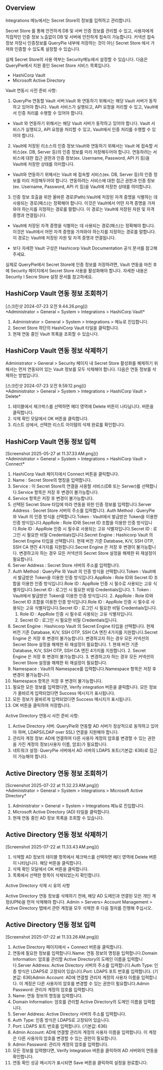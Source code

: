 ## Overview
Integrations 메뉴에서는 Secret Store의 정보를 입력하고 관리합니다.

Secret Store 를 통해 안전하게 DB 및 서버 인증 정보를 관리할 수 있고, 사용자에게 직접적인 인증 정보 노출없이 DB 및 서버에 안전하게 접속이 가능합니다. 커넥션 접속 정보 저장시 인증정보를 QueryPie 내부에 저장하는 것이 아닌 Secret Store 에서 가져와 인증할 수 있도록 설정할 수 있습니다.

실제 Secret Store의 사용 여부는 Security메뉴에서 설정할 수 있습니다. 다음은 QueryPie에서 지원 중인 Secret Store 서비스 목록입니다.

* HashiCorp Vault
* Microsoft Active Directory

Vault 연동시 사전 준비 사항:

1. QueryPie 연동할 Vault 서버:Vault 와 연동하기 위해서는 해당 Vault 서버가 동작하고 있어야 합니다. Vault 서비스가 실행되고, API 요청을 처리할 수 있고, Vault에서 인증 처리를 수행할 수 있어야 합니다.
  * Vault 와 연동하기 위해서는 해당 Vault 서버가 동작하고 있어야 합니다. Vault 서비스가 실행되고, API 요청을 처리할 수 있고, Vault에서 인증 처리를 수행할 수 있어야 합니다.
2. Vault에 저장된 리소스의 인증 정보:Vault와 연동하기 위해서는 Vault 에 접속할 서비스(ex. DB, Server 등)의 인증 정보를 미리 저장해두어야 합니다. 연동하려는 서비스에 대한 접근 권한과 인증 정보(ex. Username, Password, API 키 등)을 Vault에 저장한 상태를 의미합니다.
  * Vault와 연동하기 위해서는 Vault 에 접속할 서비스(ex. DB, Server 등)의 인증 정보를 미리 저장해두어야 합니다. 연동하려는 서비스에 대한 접근 권한과 인증 정보(ex. Username, Password, API 키 등)을 Vault에 저장한 상태를 의미합니다.
3. 인증 정보 호출을 위한 올바른 경로(Path):Vault에 저장된 자격 증명을 식별하는 데 사용되는 경로(패스)는 정확해야 합니다. 이것은 Vault에서 어떤 자격 증명을 가져와야 하는지를 지정하는 경로를 말합니다. 이 경로는 Vault에 저장된 자원 및 자격 증명과 연결됩니다.
  * Vault에 저장된 자격 증명을 식별하는 데 사용되는 경로(패스)는 정확해야 합니다. 이것은 Vault에서 어떤 자격 증명을 가져와야 하는지를 지정하는 경로를 말합니다. 이 경로는 Vault에 저장된 자원 및 자격 증명과 연결됩니다.

* 보다 자세한 Vault 구성은 Hashicorp Vault Documentation 공식 문서를 참고해주세요.

실제로 QueryPie에서 Secret Store에 인증 정보를 저장하려면, Vault 연동을 마친 후에 Security 페이지에서 Secret Store 사용을 활성화해야 합니다. 자세한 내용은 Security l Secre Store 설정 문서를 참고하세요.

## HashiCorp Vault 연동 정보 조회하기
<p align="center">
<div>[스크린샷 2024-07-23 오전 9.44.26.png]()</div>
*Administrator &gt; General &gt; System &gt; Integrations &gt; HashiCorp Vault*
</p>

1. Administrator > General > System > Integrations > 메뉴로 진입합니다.
2. Secret Store 하단의 HashiCorp Vault 타일을 클릭합니다.
3. 현재 연동 중인 Vault 목록을 조회할 수 있습니다.

## HashiCorp Vault 연동 정보 삭제하기
Administrator &gt; General &gt; Security 페이지 내 Secret Store 활성화를 해제하기 위해서는 먼저 연동되어 있는 Vault 정보를 모두 삭제해야 합니다. 다음은 연동 정보를 삭제하는 방법입니다.

<p align="center">
<div>[스크린샷 2024-07-23 오전 9.59.12.png]()</div>
*Administrator &gt; General &gt; System &gt; Integrations &gt; HashiCorp Vault &gt; Delete*
</p>

1. 테이블에서 체크박스를 선택하면 헤더 영역에 Delete 버튼이 나타납니다. 버튼을 클릭합니다.
2. 삭제 확인 모달에서 OK 버튼을 클릭합니다.
3. 리스트 상에서, 선택한 리스트 아이템의 삭제 완료를 확인합니다.

## HashiCorp Vault 연동 정보 입력
<p align="center">
<div>[Screenshot 2025-05-27 at 11.37.33 AM.png]()</div>
*Administrator &gt; General &gt; System &gt; Integrations &gt; HashiCorp Vault &gt; Connect*
</p>

1. HashiCorp Vault 페이지에서 Connect 버튼을 클릭합니다.
2. Name : Secret Store의 명칭을 입력합니다.
3. Service : 이 Secret Store의 연결을 사용할 서비스(DB 또는 Server)를 선택합니다.Service 항목은 저장 후 변경이 불가능합니다.
  1. Service 항목은 저장 후 변경이 불가능합니다.
4. 선택된 Secret Store 타입에 따라 연동을 위한 인증 정보를 입력합니다.Server Address : Secret Store 서버의 주소를 입력합니다. Auth Method : QueryPie 와 Vault 의 인증 방식을 선택합니다.Token : Vault에서 발급받은 Token을 이용한 인증 방식입니다.AppRole : Role ID와 Secret ID 조합을 이용한 인증 방식입니다.Role ID : AppRole 인증 시 필수로 사용되는 고유 식별자입니다.Secret ID : 로그인 시 필요한 비밀 Credentials입니다.Secret Engine : Hashicorp Vault 의 Secret Engine 타입을 선택합니다. 현재 버전 기준 Database, K/V, SSH OTP, SSH CA 엔진 4가지를 지원합니다.Secret Engine 은 저장 후 변경이 불가능합니다. 변경하고자 하는 경우 모든 커넥션의 Secret Store 설정을 해제한 뒤 재설정이 필요합니다.
  1. Server Address : Secret Store 서버의 주소를 입력합니다.
  2. Auth Method : QueryPie 와 Vault 의 인증 방식을 선택합니다.Token : Vault에서 발급받은 Token을 이용한 인증 방식입니다.AppRole : Role ID와 Secret ID 조합을 이용한 인증 방식입니다.Role ID : AppRole 인증 시 필수로 사용되는 고유 식별자입니다.Secret ID : 로그인 시 필요한 비밀 Credentials입니다.
    1. Token : Vault에서 발급받은 Token을 이용한 인증 방식입니다.
    2. AppRole : Role ID와 Secret ID 조합을 이용한 인증 방식입니다.Role ID : AppRole 인증 시 필수로 사용되는 고유 식별자입니다.Secret ID : 로그인 시 필요한 비밀 Credentials입니다.
      1. Role ID : AppRole 인증 시 필수로 사용되는 고유 식별자입니다.
      2. Secret ID : 로그인 시 필요한 비밀 Credentials입니다.
  3. Secret Engine : Hashicorp Vault 의 Secret Engine 타입을 선택합니다. 현재 버전 기준 Database, K/V, SSH OTP, SSH CA 엔진 4가지를 지원합니다.Secret Engine 은 저장 후 변경이 불가능합니다. 변경하고자 하는 경우 모든 커넥션의 Secret Store 설정을 해제한 뒤 재설정이 필요합니다.
    1. 현재 버전 기준 Database, K/V, SSH OTP, SSH CA 엔진 4가지를 지원합니다.
    2. Secret Engine 은 저장 후 변경이 불가능합니다.
    3. 변경하고자 하는 경우 모든 커넥션의 Secret Store 설정을 해제한 뒤 재설정이 필요합니다.
5. Namespace : Vault의 Namespace를 입력합니다.Namespace 항목은 저장 후 변경이 불가능합니다.
  1. Namespace 항목은 저장 후 변경이 불가능합니다.
6. 필요한 모든 정보를 입력했다면, Verify integration 버튼을 클릭합니다. 모든 정보가 올바르게 입력되었다면  Success 메시지가 표시됩니다.
  1. 모든 정보가 올바르게 입력되었다면  Success 메시지가 표시됩니다.
7. OK 버튼을 클릭하여 저장합니다.

Active Directory 연동시 사전 준비 사항:

1. Active Directory 서버: QueryPie와 연동할 AD 서버가 정상적으로 동작하고 있어야 하며, LDAPS(LDAP over SSL) 연결을 지원해야 합니다.
2. 관리자 계정 정보: AD에 연결하여 다른 사용자 계정의 암호를 변경할 수 있는 권한을 가진 계정의 정보(사용자 이름, 암호)가 필요합니다.
3. 네트워크 설정: QueryPie 서버에서 AD 서버의 LDAPS 포트(기본값: 636)로 접근이 가능해야 합니다.

## Active Directory 연동 정보 조회하기
<p align="center">
<div>[Screenshot 2025-07-22 at 11.32.23 AM.png]()</div>
*Administrator &gt; General &gt; System &gt; Integrations &gt; Microsoft Active Directory*
</p>

1. Administrator > General > System > Integrations 메뉴로 진입합니다.
2. Microsoft Active Directory (AD) 타일을 클릭합니다.
3. 현재 연동 중인 AD 정보 목록을 조회할 수 있습니다.

## Active Directory 연동 정보 삭제하기
<p align="center">
<div>[Screenshot 2025-07-22 at 11.33.43 AM.png]()</div>
</p>

1. 삭제할 AD 정보의 테이블 항목에서 체크박스를 선택하면 헤더 영역에 Delete 버튼이 나타납니다. 해당 버튼을 클릭합니다.
2. 삭제 확인 모달에서 OK 버튼을 클릭합니다.
3. 목록에서 선택한 항목이 삭제되었는지 확인합니다.

Active Directory 삭제 시 유의 사항

Active Directory 연동 정보를 삭제하기 전에, 해당 AD 도메인과 연결된 모든 개인 계정(UPN)을 먼저 삭제해야 합니다. Admin &gt; Servers&gt; Account Management &gt; Active Directory 탭에서 관련 계정을 모두 삭제한 후 다음 절차를 진행해 주십시오.

## Active Directory 연동 정보 입력
<p align="center">
<div>[Screenshot 2025-07-22 at 11.33.26 AM.png]()</div>
</p>

1. Active Directory 페이지에서 + Connect 버튼을 클릭합니다.
2. 연동에 필요한 정보를 입력합니다.Name: 연동 정보의 명칭을 입력합니다.Domain Information: 암호를 관리할 Active Directory의 도메인 이름을 입력합니다.Server Address: Active Directory 서버의 주소를 입력합니다.Auth Type: 인증 방식은 LDAPS로 고정되어 있습니다.Port: LDAPS 포트 번호를 입력합니다. (기본값: 636)Admin Account: AD에 연결할 관리자 계정의 사용자 이름을 입력합니다. 이 계정은 다른 사용자의 암호를 변경할 수 있는 권한이 필요합니다.Admin Password: 관리자 계정의 암호를 입력합니다.
  1. Name: 연동 정보의 명칭을 입력합니다.
  2. Domain Information: 암호를 관리할 Active Directory의 도메인 이름을 입력합니다.
  3. Server Address: Active Directory 서버의 주소를 입력합니다.
  4. Auth Type: 인증 방식은 LDAPS로 고정되어 있습니다.
  5. Port: LDAPS 포트 번호를 입력합니다. (기본값: 636)
  6. Admin Account: AD에 연결할 관리자 계정의 사용자 이름을 입력합니다. 이 계정은 다른 사용자의 암호를 변경할 수 있는 권한이 필요합니다.
  7. Admin Password: 관리자 계정의 암호를 입력합니다.
3. 모든 정보를 입력했다면, Verify Integration 버튼을 클릭하여 AD 서버와의 연동을 확인합니다.
4. 연동 확인 성공 메시지가 표시되면 Save 버튼을 클릭하여 설정을 완료합니다.
